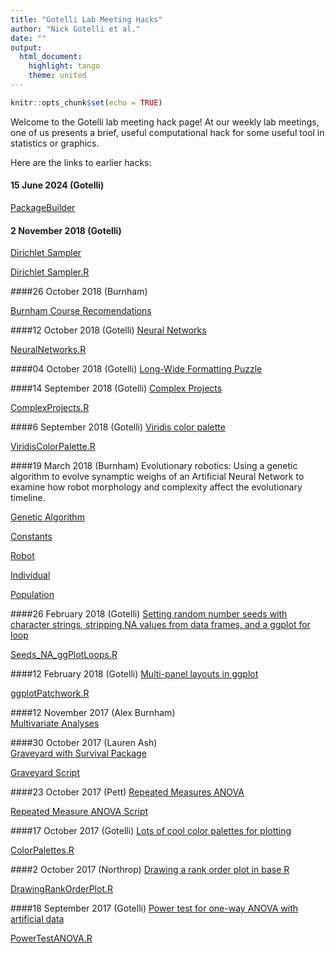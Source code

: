 ```yaml
---
title: "Gotelli Lab Meeting Hacks"
author: "Nick Gotelli et al."
date: ""
output: 
  html_document: 
    highlight: tango
    theme: united
---
```


```r
knitr::opts_chunk$set(echo = TRUE)
```


Welcome to the Gotelli lab meeting hack page! At our weekly lab meetings, one of us presents a brief, useful computational hack for some useful tool in statistics or graphics.

Here are the links to earlier hacks:

#### 15 June 2024 (Gotelli)
[PackageBuilder](NickGotelli/PackageBuildingInstructions.html)

#### 2 November 2018 (Gotelli)

[Dirichlet Sampler](NickGotelli/DirichletSampler.html)

[Dirichlet Sampler.R](NickGotelli/DirichletSampler.R)

####26 October 2018 (Burnham)

[Burnham Course Recomendations](AlexBurnham/CompBiolMS_Burnham.html)


####12 October 2018 (Gotelli)
[Neural Networks](NickGotelli/NeuralNetworks.html)

[NeuralNetworks.R](NickGotelli/NeuralNetworks.R)

####04 October 2018 (Gotelli)
[Long-Wide Formatting Puzzle](NickGotelli/LongWideFormat.html)

####14 September 2018 (Gotelli)
[Complex Projects](NickGotelli/ComplexProjects.html)

[ComplexProjects.R](NickGotelli/ComplexProjects.R)


####6 September 2018 (Gotelli)
[Viridis color palette](NickGotelli/ViridisColorPalette.html)

[ViridisColorPalette.R](NickGotelli/ViridisColorPalette.R)


####19 March 2018 (Burnham)
Evolutionary robotics: Using a genetic algorithm to evolve synamptic weighs of an Artificial Neural Network to examine how robot morphology and complexity affect the evolutionary timeline.


[Genetic Algorithm](AlexBurnham/geneticAlgorithm.py.html)


[Constants](AlexBurnham/constants.py.html)


[Robot](AlexBurnham/robotThree.py.html)


[Individual](AlexBurnham/individual.py.html)


[Population](AlexBurnham/population.py.html)

####26 February 2018 (Gotelli)
[Setting random number seeds with character strings, stripping NA values from data frames, and a ggplot for loop](NickGotelli/Seeds_NA_ggPlotLoops.html)

[Seeds_NA_ggPlotLoops.R](NickGotelli/Seeds_NA_ggPlotLoops.R)

####12 February 2018 (Gotelli)
[Multi-panel layouts in ggplot](NickGotelli/ggplotPatchwork.html)

[ggplotPatchwork.R](NickGotelli/ggplotPatchwork.R)

####12 November 2017 (Alex Burnham)   
[Multivariate Analyses](AlexBurnham/LoCal_MV.html)   

####30 October 2017 (Lauren Ash)   
[Graveyard with Survival Package](LaurenAsh/Graveyard_Survival_Package.html)   

[Graveyard Script](LaurenAsh/Graveyard_Script_Updated.R)   
     
####23 October 2017 (Pett)
[Repeated Measures ANOVA](LindseyPett/Pett_AVbyFgTime.html)    
   
[Repeated Measure ANOVA Script](LindseyPett/Pett_AVbyFgTime.R)   
   
####17 October 2017 (Gotelli)
[Lots of cool color palettes for plotting](NickGotelli/ColorPalettes.html)

[ColorPalettes.R](NickGotelli/ColorPalettes.R)

####2 October 2017 (Northrop)
[Drawing a rank order plot in base R](AmandaNorthrop/DrawingRankOrderPlot.html)

[DrawingRankOrderPlot.R](AmandaNorthrop/DrawingRankOrderPlot.R)

####18 September 2017 (Gotelli)
[Power test for one-way ANOVA with artificial data](NickGotelli/PowerTestANOVA.html)

[PowerTestANOVA.R](NickGotelli/PowerTestANOVA.R)



